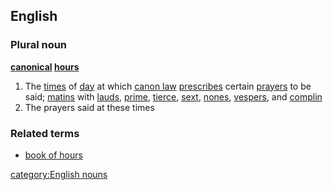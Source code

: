 ==English==
===Plural noun===
'''[[canonical]] [[hours]]'''
#The [[time]]s of [[day]] at which [[canon law]] [[prescribe]]s certain [[prayer]]s to be said; [[matins]] with [[lauds]], [[prime]], [[tierce]], [[sext]], [[nones]], [[vespers]], and [[complin]]
#The prayers said at these times
===Related terms===
*[[book of hours]]
[[category:English nouns]]